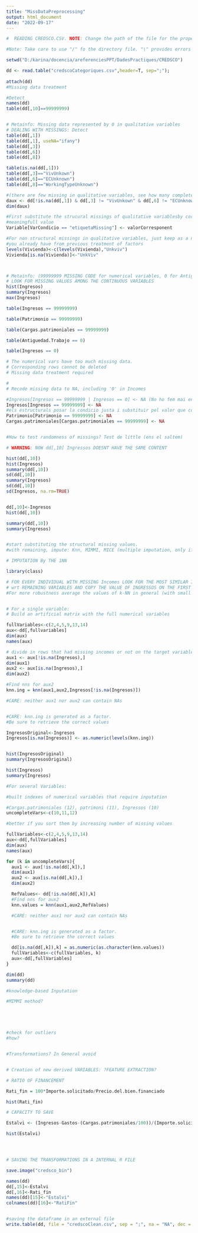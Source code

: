```yaml
---
title: "MissDataPreprocessing"
output: html_document
date: "2022-09-17"
---
```

```r
#  READING CREDSCO.CSV. NOTE: Change the path of the file for the proper one in your computer

#Note: Take care to use "/" fo the directory file. "\" provides errors

setwd("D:/karina/docencia/areferenciesPPT/DadesPractiques/CREDSCO")

dd <- read.table("credscoCategoriques.csv",header=T, sep=";");
                  
attach(dd)
#Missing data treatment

#Detect
names(dd)
table(dd[,10]==99999999)


# Metainfo: Missing data represented by 0 in qualitative variables
# DEALING WITH MISSINGS: Detect
table(dd[,1])
table(dd[,1], useNA="ifany")
table(dd[,3])
table(dd[,6])
table(dd[,8])

table(is.na(dd[,1]))
table(dd[,3]=="VivUnkown")
table(dd[,6]=="ECUnknown")
table(dd[,8]=="WorkingTypeUnknown")

#(there are few missing in qualitative variables, see how many complete rows are available)
daux <- dd[!is.na(dd[,1]) & dd[,3] != "VivUnkown" & dd[,6] != "ECUnknown" & dd[,8] != "WorkingTypeUnknown",]
dim(daux)

#First substitute the strucural missings of qualitative variablesby corresponing 
#meaningfull value
Variable[VarCondicio == "etiquetaMissing"] <- valorCorresponent

#For non structural missings in qualitative variables, just keep as a new modality. Only if required inpute or describe appart
#you already have from previous treatment of factors
levels(Vivienda)<-c(levels(Vivienda),"Unkviv")
Vivienda[is.na(Vivienda)]<-"UnkViv"



# Metainfo: (99999999 MISSING CODE for numerical variables, 0 for Antiguedad.Trabajo and Ingressos)
# LOOK FOR MISSING VALUES AMONG THE CONTINUOUS VARIABLES 
hist(Ingresos)
summary(Ingresos)
max(Ingresos)

table(Ingresos == 99999999)

table(Patrimonio == 99999999)

table(Cargas.patrimoniales == 99999999)

table(Antiguedad.Trabajo == 0)

table(Ingresos == 0)

# The numerical vars have too much missing data. 
# Corresponding rows cannot be deleted
# Missing data treatment required

#
# Recode missing data to NA, including '0' in Incomes

#Ingresos[Ingresos == 99999999 | Ingresos == 0] <- NA (No ho fem mai en general)
Ingresos[Ingresos == 99999999] <- NA
#els estructurals posar la condicio justa i substituir pel valor que correspongui
Patrimonio[Patrimonio == 99999999] <- NA
Cargas.patrimoniales[Cargas.patrimoniales == 99999999] <- NA


#How to test randomness of missings? Test de little (ens el saltem)

# WARNING: NOW dd[,10] Ingressos DOESNT HAVE THE SAME CONTENT

hist(dd[,10])
hist(Ingresos)
summary(dd[,10])
sd(dd[,10])
summary(Ingresos)
sd(dd[,10])
sd(Ingresos, na.rm=TRUE)


dd[,10]<-Ingresos
hist(dd[,10])

summary(dd[,10])
summary(Ingresos)


#start substituting the structural missing values.
#with remaining, impute: Knn, MIMMI, MICE (multiple imputation, only if you know well)

# IMPUTATION By THE 1NN

library(class)

# FOR EVERY INDIVIDUAL WITH MISSING Incomes LOOK FOR THE MOST SIMILAR INDIVIDUAL 
# wrt REMAINING VARIABLES AND COPY THE VALUE OF INGRESSOS ON THE FIRST 
#For more robustness average the values of k-NN in general (with small k)


# For a single variable:
# Build an artificial matrix with the full numerical variables

fullVariables<-c(2,4,5,9,13,14)
aux<-dd[,fullvariables]
dim(aux)
names(aux)

# divide in rows that had missing incomes or not on the target variable to be imputed
aux1 <- aux[!is.na(Ingresos),]
dim(aux1)
aux2 <- aux[is.na(Ingresos),]
dim(aux2)

#Find nns for aux2
knn.ing = knn(aux1,aux2,Ingresos[!is.na(Ingresos)])   

#CARE: neither aux1 nor aux2 can contain NAs


#CARE: knn.ing is generated as a factor. 
#Be sure to retrieve the correct values

IngresosOriginal<-Ingresos
Ingresos[is.na(Ingresos)] <- as.numeric(levels(knn.ing))


hist(IngresosOriginal)
summary(IngresosOriginal)

hist(Ingresos)
summary(Ingresos)

#For several Variables: 

#built indexes of numerical variables that require inputation

#Cargas.patrimoniales (12), patrimoni (11), Ingressos (10)
uncompleteVars<-c(10,11,12)

#better if you sort them by increasing number of missing values

fullVariables<-c(2,4,5,9,13,14)
aux<-dd[,fullVariables]
dim(aux)
names(aux)

for (k in uncompleteVars){
  aux1 <- aux[!is.na(dd[,k]),]
  dim(aux1) 
  aux2 <- aux[is.na(dd[,k]),]
  dim(aux2)

  RefValues<- dd[!is.na(dd[,k]),k]
  #Find nns for aux2
  knn.values = knn(aux1,aux2,RefValues)   

  #CARE: neither aux1 nor aux2 can contain NAs


  #CARE: knn.ing is generated as a factor. 
  #Be sure to retrieve the correct values

  dd[is.na(dd[,k]),k] = as.numeric(as.character(knn.values))
  fullVariables<-c(fullVariables, k)
  aux<-dd[,fullVariables]
}

dim(dd)
summary(dd)

#knowledge-based Inputation 

#MIMMI method?





#check for outliers
#how?


#Transformations? In General avoid


# Creation of new derived VARIABLES: ?FEATURE EXTRACTION?

# RATIO OF FINANCEMENT 

Rati_fin = 100*Importe.solicitado/Precio.del.bien.financiado

hist(Rati_fin)

# CAPACITY TO SAVE

Estalvi <- (Ingresos-Gastos-(Cargas.patrimoniales/100))/(Importe.solicitado/Plazo)

hist(Estalvi)




# SAVING THE TRANSFORMATIONS IN A INTERNAL R FILE

save.image("credsco_bin")

names(dd)
dd[,15]<-Estalvi
dd[,16]<-Rati_fin
names(dd)[15]<-"Estalvi"
colnames(dd)[16]<-"RatiFin"


#saving the dataframe in an external file
write.table(dd, file = "credscoClean.csv", sep = ";", na = "NA", dec = ".", row.names = FALSE, col.names = TRUE)
```